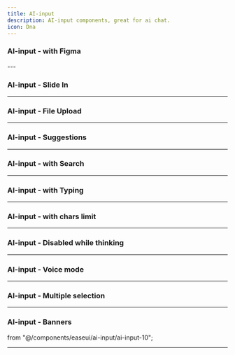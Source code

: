 ```yaml
---
title: AI-input
description: AI-input components, great for ai chat.
icon: Dna
---
```


### AI-input - with Figma


<Preview link="ai-input/ai-input-06">
  <AIInputVariation6 />
</Preview>
---

### AI-input - Slide In


<Preview link="ai-input/ai-input-01">
  <AIInput_01 />
</Preview>

---

### AI-input - File Upload


<Preview link="ai-input/ai-input-02">
  <AIInputVariation2 />
</Preview>

---

### AI-input - Suggestions


<Preview link="ai-input/ai-input-03">
  <AIInputVariation3 />
</Preview>

---

### AI-input - with Search


<Preview link="ai-input/ai-input-04">
  <AIInputVariation4 />
</Preview>

---

### AI-input - with Typing


<Preview link="ai-input/ai-input-05">
  <AIInputVariation5 />
</Preview>

---

### AI-input - with chars limit


<Preview link="ai-input/ai-input-06">
  <AIInputVariation6 />
</Preview>

---

### AI-input - Disabled while thinking


<Preview link="ai-input/ai-input-07">
  <AIInputVariation7 />
</Preview>

---

### AI-input - Voice mode


<Preview link="ai-input/ai-input-08">
  <AIInputVariation8 />
</Preview>

---

### AI-input - Multiple selection


<Preview link="ai-input/ai-input-09">
  <AIInputVariation9 />
</Preview>

---

### AI-input - Banners

 from "@/components/easeui/ai-input/ai-input-10";

<Preview link="ai-input/ai-input-10">
  <AIInputVariation10 />
</Preview>

---
